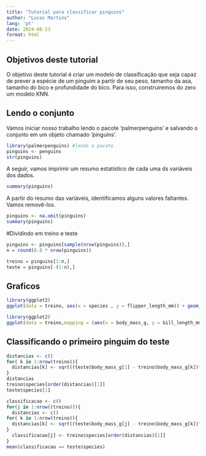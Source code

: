 ```yaml
---
title: "Tutorial para classificar pinguins"
author: "Lucas Martins"
lang: 'pt'
date: 2024-08-23
format: html
---
```


## Objetivos deste tutorial

O objetivo deste tutorial é criar um modelo de classificação que seja capaz de prever a espécie de um pinguim a partir de seu peso, tamanho da asa, tamanho do bico e profundidade do bico. Para isso, construiremos do zero um modelo KNN.

## Lendo o conjunto

Vamos iniciar nosso trabalho lendo o pacote 'palmerpenguins' e salvando o conjunto em um objeto chamado 'pinguins'.

```r
library(palmerpenguins) #lendo o pacote
pinguins <- penguins
str(pinguins)
```

A seguir, vamos imprimir um resumo estatístico de cada uma ds variáveis dos dados.

```r
summary(pinguins)
```

A partir do resumo das variáveis, identificamos alguns valores faltantes. Vamos removê-los.

```r
pinguins <- na.omit(pinguins)
summary(pinguins)
```

#Dividindo em treino e teste

```r
pinguins <- pinguins[sample(nrow(pinguins)),]
n = round(0.8 * nrow(pinguins))

treino = pinguins[1:n,]
teste = pinguins[-(1:n),]

```

## Graficos


```r
library(ggplot2)
ggplot(data = treino, aes(x = species , y = flipper_length_mm)) + geom_boxplot()+ theme_minimal()

```

```r
library(ggplot2)
ggplot(data = treino,mapping = (aes(x = body_mass_g, y = bill_length_mm, color= species))) + geom_point(alpha=0.5) + theme_minimal()
```

## Classificando o primeiro pinguim do teste

```r
distancias <- c()
for( k in 1:nrow(treino)){
  distancias[k] <- sqrt((teste$body_mass_g[1] - treino$body_mass_g[k])**2 + (teste$bill_length_mm[1] - treino$bill_length_mm[k])**2)
}
distancias
treino$species[order(distancias)[1]]
teste$species[1]
```

```r
classificacao <- c()
for(j in 1:nrow((treino))){
  distancias <- c()
for( k in 1:nrow(treino)){
  distancias[k] <- sqrt((teste$body_mass_g[j] - treino$body_mass_g[k])**2 + (teste$bill_length_mm[j] - treino$bill_length_mm[k])**2)
}
  classificacao[j] <- treino$species[order(distancias)[1]]
}
mean(classificacao == teste$species)
```

